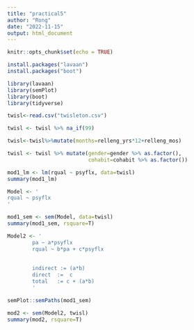```yaml
---
title: "practical5"
author: "Rong"
date: "2022-11-15"
output: html_document
---
```


```r
knitr::opts_chunk$set(echo = TRUE)
```

```r
install.packages("lavaan")
install.packages("boot")
```

```r
library(lavaan)
library(semPlot)
library(boot)
library(tidyverse)
```

```r
twisl<-read.csv("twisleton.csv")
```

```r
twisl <- twisl %>% na_if(99)
```

```r
twisl<-twisl%>%mutate(months=relleng_yrs*12+relleng_mos)
```

```r
twisl <- twisl %>% mutate(gender=gender %>% as.factor(),
                          cohabit=cohabit %>% as.factor())
```

```r
mod1_lm <- lm(rqual ~ psyflx, data=twisl)
summary(mod1_lm)
```

```r
Model <- '
rqual ~ psyflx
'

mod1_sem <- sem(Model, data=twisl)
summary(mod1_sem, rsquare=T)
```

```r
Model2 <- '
        pa ~ a*psyflx
        rqual ~ b*pa + c*psyflx
        
        
        indirect := (a*b)
        direct  :=  c
        total   := c + (a*b)
        '
```

```r
semPlot::semPaths(mod1_sem)
```

```r
mod2 <- sem(Model2, twisl)
summary(mod2, rsquare=T)
```

```r

```

